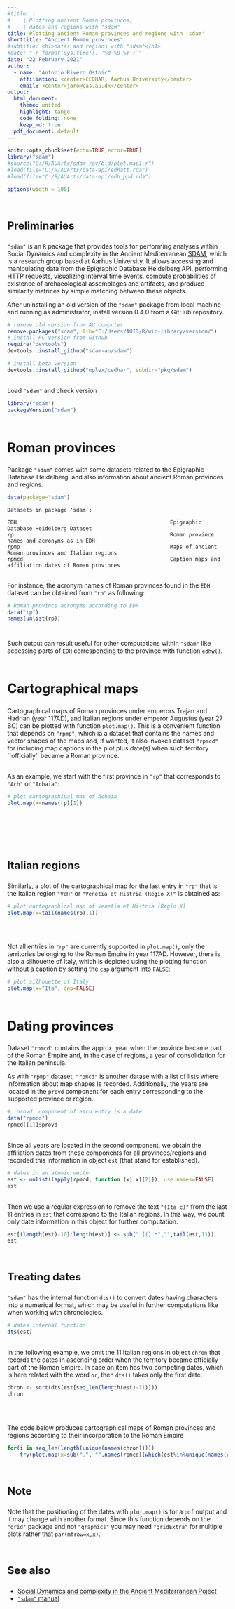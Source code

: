 ---
#title: |
#    | Plotting ancient Roman provinces, 
#    | dates and regions with "sdam"
title: Plotting ancient Roman provinces and regions with 'sdam'
shorttitle: "Ancient Roman provinces"
#subtitle: <h1>dates and regions with "sdam"</h1>
#date: "`r format(Sys.time(), '%d %B %Y')`"
date: "22 February 2021" 
author: 
  - name: "Antonio Rivero Ostoic"
    affiliation: <center>CEDHAR, Aarhus University</center>
    email: <center>jaro@cas.au.dk</center>
output:
  html_document:
    theme: united
    highlight: tango
    code_folding: none
    keep_md: true
  pdf_document: default
---

<style type="text/css">
h1, h4 {
  text-align: center;
  color: DarkRed;
}
h1.title {
  font-size: 24pt;
}
h2 {
  font-size: 22pt;
}
h3 {
  font-size: 18pt;
}
</style>


```{r setup, echo=FALSE, message=FALSE}
knitr::opts_chunk$set(echo=TRUE,error=TRUE)
library("sdam")
#source("C:/R/AUArts/sdam-rev/bld/plot.map1.r")
#load(file="C:/R/AUArts/data-epi/edhatt.rda")
#load(file="C:/R/AUArts/data-epi/edh_ppd.rda")
```

```{r set-options, echo=FALSE, cache=FALSE}
options(width = 100)
```


<div style="margin-bottom:60px;"> </div>


### Preliminaries
`"sdam"` is an `R` package that provides tools for performing analyses within Social Dynamics and complexity in the
Ancient Mediterranean [SDAM](https://sdam-au.github.io/sdam-au/), which is a research group based at Aarhus University. 
It allows accessing and manipulating data from the Epigraphic Database Heidelberg API, performing HTTP requests, 
visualizing interval time events, compute probabilities of existence of archaeological assemblages and artifacts, and 
produce similarity matrices by simple matching between these objects. 

After uninstalling an old version of the `"sdam"` package from local machine and running as administrator, 
install version 0.4.0 from a GitHub repository. 

```{r sdam, echo=TRUE, eval=FALSE}
# remove old version from AU computer
remove.packages("sdam", lib="C:/Users/AUID/R/win-library/version/")
# install RC version from Github
require("devtools")
devtools::install_github("sdam-au/sdam")
```

```{r sdam0, echo=FALSE, eval=FALSE}
# install beta version
devtools::install_github("mplex/cedhar", subdir="pkg/sdam")
```


<div style="margin-bottom:30px;"> </div>

Load `"sdam"` and check version

```{r}
library("sdam")
packageVersion("sdam")
```



<div style="margin-bottom:60px;"> </div>


## Roman provinces
Package `"sdam"` comes with some datasets related to the Epigraphic Database Heidelberg, and also 
information about ancient Roman provinces and regions.


```{r, datasets, echo=TRUE, eval=FALSE}
data(package="sdam")
```


```
Datasets in package ‘sdam’:

EDH                                                 Epigraphic Database Heidelberg Dataset
rp                                                  Roman province names and acronyms as in EDH
rpmp                                                Maps of ancient Roman provinces and Italian regions
rpmcd                                               Caption maps and affiliation dates of Roman provinces
```



<div style="margin-bottom:30px;"> </div>

For instance, the acronym names of Roman provinces found in the `EDH` dataset 
can be obtained from `"rp"` as following:


```{r}
# Roman province acronyms according to EDH
data("rp")
names(unlist(rp))
```
<div style="margin-bottom:40px;"> </div>


Such output can result useful for other computations within `"sdam"` like accessing parts of `EDH` 
corresponding to the province with function `edhw()`. 


<div style="margin-bottom:60px;"> </div>


## Cartographical maps

Cartographical maps of Roman provinces under emperors Trajan and Hadrian (year 117AD), and Italian regions 
under emperor Augustus (year 27 BC) can be plotted with function `plot.map()`. This is a convenient function that 
depends on  `"rpmp"`, which ia a dataset that  contains the names and vector shapes of the maps and, if wanted, 
it also invokes dataset `"rpmcd"` for including map captions in the plot plus date(s) when such territory ``officially'' 
became a Roman province.


<div style="margin-bottom:30px;"> </div>


As an example, we start with the first province in `"rp"` that corresponds to `"Ach"` or `"Achaia"`:

```{r, mapprov, echo=TRUE, eval=TRUE}
# plot cartographical map of Achaia
plot.map(x=names(rp)[1])
```



<div style="margin-bottom:120px;"> </div>

### Italian regions

Similarly, a plot of the cartographical map for the last entry in `"rp"` that is 
the Italian region `"VeH"` or `"Venetia et Histria (Regio X)"` is obtained as:


```{r, mapreg, echo=TRUE, eval=TRUE}
# plot cartographical map of Venetia et Histria (Regio X)
plot.map(x=tail(names(rp),1))
```


<div style="margin-bottom:60px;"> </div>



Not all entries in `"rp"` are currently supported in `plot.map()`, only the territories 
belonging to the Roman Empire in year 117AD. However, there is also a silhouette of Italy, 
which is depicted using the plotting function without a caption by setting the `cap` argument 
into `FALSE`:



```{r, mapita, echo=TRUE, eval=TRUE}
# plot silhouette of Italy
plot.map(x="Ita", cap=FALSE)
```



<div style="margin-bottom:60px;"> </div>


## Dating provinces

Dataset `"rpmcd"` contains the approx. year when the province became part of the Roman Empire and, 
in the case of regions, a year of consolidation for the Italian peninsula. 

As with `"rpmp"` dataset, `"rpmcd"` is another datase with a list of lists where information about map 
shapes is recorded. Additionally, the years are located in the `provd` component for each entry 
corresponding to the supported province or region. 


```{r, provd, echo=TRUE, eval=TRUE}
# 'provd' component of each entry is a date
data("rpmcd")
rpmcd[[1]]$provd
```

<div style="margin-bottom:30px;"> </div>

Since all years are located in the second component, we obtain the affiliation dates from these components 
for all provinces/regions and recorded this information in object `est` (that stand for established). 

```{r, est, echo=-3, eval=TRUE}
# dates in an atomic vector
est <- unlist(lapply(rpmcd, function (x) x[[2]]), use.names=FALSE)
est
```

<div style="margin-bottom:30px;"> </div>

Then we use a regular expression to remove the text `"(Ita c)"` from the last 11 entries in `est` that 
correspond to the Italian regions. In this way, we count only date information in this object for further 
computation:


```{r, est2, echo=-2, eval=TRUE}
est[(length(est)-10):length(est)] <- sub(" [(].*","",tail(est,11))
est
```

<!-- ```{r estout, size="tiny", echo=TRUE, eval=FALSE}
# [1] "27 BC"          "30 BC"          "146 BC"         "63AD or 58AD"   "63AD or 14BC"   "63AD or 14BC"   "51 BC"          "105 AD"         "114 AD"         "133 BC"        
#[11] "116 AD"         "197 BC"         "51 BC"          "74BC or 64BC"   "43 AD"          "17 AD"          "64 BC"          "238 BC"         "66 BC?"         "58 or 30 BC"   
#[21] "74 BC"          "106 AD"         "32BC or 10AD"   "148 BC"         "25 BC"          "27 BC"          "27 BC"          "197 BC"         "272 BC"         "6 AD"          
#[31] "51 BC"          "197 BC"         "43 AD"          "42AD or 44AD"   "148 BC?"        "42 AD or 44 AD" "116 AD"         "6 AD"           "6 AD"           "121 BC"        
#[41] "16BC or 15BC"   "9AD or 10AD"    "9AD or 10AD"    "16BC or 15BC"   "238 BC"         "241 BC"         "64 BC"          "46 AD"          "272 BC"         "272 BC"        
#[51] "272 BC"         "272 BC"         "272 BC"         "272 BC"         "272 BC"         "272 BC"         "272 BC"         "272 BC"         "272 BC"
``` -->


<div style="margin-bottom:60px;"> </div>



### Treating dates

`"sdam"` has the internal function `dts()` to convert dates having characters into a numerical format, which may 
be useful in further computations like when working with chronologies. 

```{r, dts, echo=TRUE, eval=FALSE}
# dates internal function
dts(est)
```


<!-- ```{r dtsout, size="tiny", echo=TRUE, eval=FALSE}
#         27 BC          30 BC         146 BC   63AD or 58AD   63AD or 14BC   63AD or 14BC          51 BC         105 AD         114 AD         133 BC         116 AD 
#           -27            -30           -146             63             63             63            -51            105            114           -133            116 
#        197 BC          51 BC   74BC or 64BC          43 AD          17 AD          64 BC         238 BC         66 BC?    58 or 30 BC          74 BC         106 AD 
#          -197            -51            -74             43             17            -64           -238            -66            -58            -74            106 
#  32BC or 10AD         148 BC          25 BC          27 BC          27 BC         197 BC         272 BC           6 AD          51 BC         197 BC          43 AD 
#           -32           -148            -25            -27            -27           -197           -272              6            -51           -197             43 
#  42AD or 44AD        148 BC? 42 AD or 44 AD         116 AD           6 AD           6 AD         121 BC   16BC or 15BC    9AD or 10AD    9AD or 10AD   16BC or 15BC 
#            42           -148             42            116              6              6           -121            -16              9              9            -16 
#        238 BC         241 BC          64 BC          46 AD         272 BC         272 BC         272 BC         272 BC         272 BC         272 BC         272 BC 
#          -238           -241            -64             46           -272           -272           -272           -272           -272           -272           -272 
#        272 BC         272 BC         272 BC         272 BC 
#          -272           -272           -272           -272
``` -->


<div style="margin-bottom:30px;"> </div>


In the following example, we omit the 11 Italian regions in object `chron` that records the dates in ascending order 
when the territory became officially part of the Roman Empire. 
In case an item has two competing dates, which is here related with the word `or`, then `dts()` takes only the first date. 



```{r, chron, echo=-2, eval=TRUE}
chron <- sort(dts(est[seq_len(length(est)-11)]))
chron
```

<!-- ```{r chronout, size="tiny", echo=TRUE, eval=FALSE}
#        272 BC         241 BC         238 BC         238 BC         197 BC         197 BC         197 BC         148 BC        148 BC?         146 BC         133 BC 
#          -272           -241           -238           -238           -197           -197           -197           -148           -148           -146           -133 
#        121 BC   74BC or 64BC          74 BC         66 BC?          64 BC          64 BC    58 or 30 BC          51 BC          51 BC          51 BC   32BC or 10AD 
#          -121            -74            -74            -66            -64            -64            -58            -51            -51            -51            -32 
#         30 BC          27 BC          27 BC          27 BC          25 BC   16BC or 15BC   16BC or 15BC           6 AD           6 AD           6 AD    9AD or 10AD 
#           -30            -27            -27            -27            -25            -16            -16              6              6              6              9 
#   9AD or 10AD          17 AD   42AD or 44AD 42 AD or 44 AD          43 AD          43 AD          46 AD   63AD or 58AD   63AD or 14BC   63AD or 14BC         105 AD 
#             9             17             42             42             43             43             46             63             63             63            105 
#        106 AD         114 AD         116 AD         116 AD 
#           106            114            116            116
``` -->

<div style="margin-bottom:60px;"> </div>

The code below produces cartographical maps of Roman provinces and regions according to their incorporation to the Roman Empire


```{r, pchron, echo=TRUE, eval=FALSE}
for(i in seq_len(length(unique(names(chron))))) 
	try(plot.map(x=sub(".", "",names(rpmcd)[which(est%in%unique(names(chron))[i])]), date=TRUE))
```


<div style="margin-bottom:60px;"> </div>



### Note
Note that the positioning of the dates with `plot.map()` is for a `pdf` output and it may change with another format. 
Since this function depends on the `"grid"` package and not `"graphics"` you may need `"gridExtra"` for multiple plots rather 
that `par(mfrow=x,x)`. 


<div style="margin-bottom:60px;"> </div>



### See also

* [Social Dynamics and complexity in the Ancient Mediterranean Poject](https://sdam-au.github.io/sdam-au/)
<!-- * [R package `"sdam"`](https://sdam-au.github.io/sdam/) -->
* [`"sdam"` manual](https://github.com/mplex/cedhar/blob/master/typesetting/reports/sdam.pdf)



<div style="margin-bottom:60px;"> </div>





